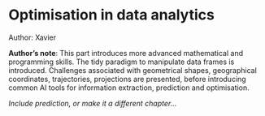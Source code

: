 # Optimisation in data analytics

::: {.callout-tip}
Author: Xavier
:::

::: {.callout-note}
**Author's note**: This part introduces more advanced mathematical and programming skills.
The tidy paradigm to manipulate data frames is introduced. Challenges
associated with geometrical shapes, geographical coordinates,
trajectories, projections are presented, before introducing common AI
tools for information extraction, prediction and optimisation.

*Include prediction, or make it a different chapter\...*
:::

